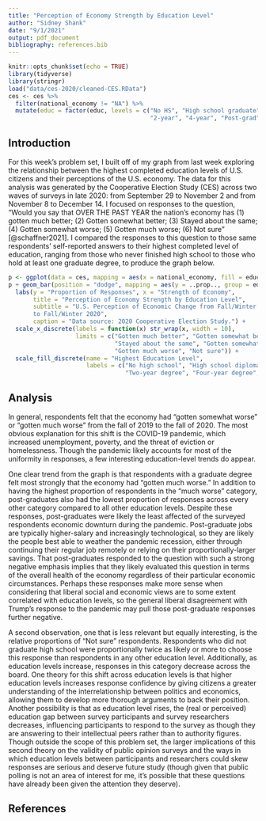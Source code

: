 ```yaml
---
title: "Perception of Economy Strength by Education Level"
author: "Sidney Shank"
date: "9/1/2021"
output: pdf_document
bibliography: references.bib
---
```


```r
knitr::opts_chunk$set(echo = TRUE)
library(tidyverse)
library(stringr)
load("data/ces-2020/cleaned-CES.RData")
ces <- ces %>%
  filter(national_economy != "NA") %>%
  mutate(educ = factor(educ, levels = c("No HS", "High school graduate", "Some college",
                                        "2-year", "4-year", "Post-grad")))
```

## Introduction

For this week's problem set, I built off of my graph from last week exploring the relationship between the highest completed education levels of U.S. citizens and their perceptions of the U.S. economy. The data for this analysis was generated by the Cooperative Election Study (CES) across two waves of surveys in late 2020: from September 29 to November 2 and from November 8 to December 14. I focused on responses to the question, "Would you say that OVER THE PAST YEAR the nation's economy has (1) gotten much better; (2) Gotten somewhat better; (3) Stayed about the same; (4) Gotten somewhat worse; (5) Gotten much worse; (6) Not sure" [@schaffner2021]. I compared the responses to this question to those same respondents' self-reported answers to their highest completed level of education, ranging from those who never finished high school to those who hold at least one graduate degree, to produce the graph below.

```r
p <- ggplot(data = ces, mapping = aes(x = national_economy, fill = educ))
p + geom_bar(position = "dodge", mapping = aes(y = ..prop.., group = educ)) +
  labs(y = "Proportion of Responses", x = "Strength of Economy",
       title = "Perception of Economy Strength by Education Level",
       subtitle = "U.S. Perception of Economic Change from Fall/Winter 2019
       to Fall/Winter 2020",
       caption = "Data source: 2020 Cooperative Election Study.") +
  scale_x_discrete(labels = function(x) str_wrap(x, width = 10),
                   limits = c("Gotten much better", "Gotten somewhat better",
                              "Stayed about the same", "Gotten somewhat worse",
                              "Gotten much worse", "Not sure")) +
  scale_fill_discrete(name = "Highest Education Level",
                      labels = c("No high school", "High school diploma", "Some college",
                                 "Two-year degree", "Four-year degree", "Graduate degree"))
```

## Analysis

In general, respondents felt that the economy had "gotten somewhat worse" or "gotten much worse" from the fall of 2019 to the fall of 2020. The most obvious explanation for this shift is the COVID-19 pandemic, which increased unemployment, poverty, and the threat of eviction or homelessness. Though the pandemic likely accounts for most of the uniformity in responses, a few interesting education-level trends do appear.

One clear trend from the graph is that respondents with a graduate degree felt most strongly that the economy had "gotten much worse." In addition to having the highest proportion of respondents in the "much worse" category, post-graduates also had the lowest proportion of responses across every other category compared to all other education levels. Despite these responses, post-graduates were likely the least affected of the surveyed respondents economic downturn during the pandemic. Post-graduate jobs are typically higher-salary and increasingly technological, so they are likely the people best able to weather the pandemic recession, either through continuing their regular job remotely or relying on their proportionally-larger savings. That post-graduates responded to the question with such a strong negative emphasis implies that they likely evaluated this question in terms of the overall health of the economy regardless of their particular economic circumstances. Perhaps these responses make more sense when considering that liberal social and economic views are to some extent correlated with education levels, so the general liberal disagreement with Trump's response to the pandemic may pull those post-graduate responses further negative.

A second observation, one that is less relevant but equally interesting, is the relative proportions of "Not sure" respondents. Respondents who did not graduate high school were proportionally twice as likely or more to choose this response than respondents in any other education level. Additionally, as education levels increase, responses in this category decrease across the board. One theory for this shift across education levels is that higher education levels increases response confidence by giving citizens a greater understanding of the interrelationship between politics and economics, allowing them to develop more thorough arguments to back their position. Another possibility is that as education level rises, the (real or perceived) education gap between survey participants and survey researchers decreases, influencing participants to respond to the survey as though they are answering to their intellectual peers rather than to authority figures. Though outside the scope of this problem set, the larger implications of this second theory on the validity of public opinion surveys and the ways in which education levels between participants and researchers could skew responses are serious and deserve future study (though given that public polling is not an area of interest for me, it's possible that these questions have already been given the attention they deserve).

## References
